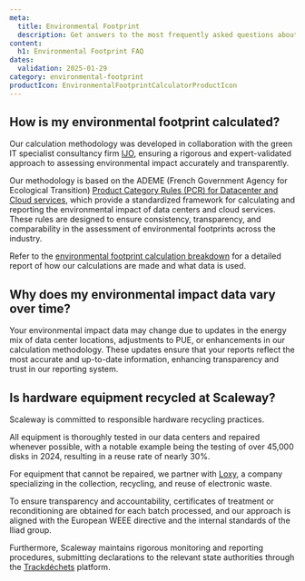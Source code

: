 ```yaml
---
meta:
  title: Environmental Footprint
  description: Get answers to the most frequently asked questions about Scaleway Environmental Footprint calculator.
content:
  h1: Environmental Footprint FAQ
dates:
  validation: 2025-01-29
category: environmental-footprint
productIcon: EnvironmentalFootprintCalculatorProductIcon
---
```


## How is my environmental footprint calculated?

Our calculation methodology was developed in collaboration with the green IT specialist consultancy firm [IJO](https://ijo.tech/index.html), ensuring a rigorous and expert-validated approach to assessing environmental impact accurately and transparently.

Our methodology is based on the ADEME (French Government Agency for Ecological Transition) [Product Category Rules (PCR) for Datacenter and Cloud services](https://librairie.ademe.fr/produire-autremenqt6105-methodological-standard-for-the-environmental-assessment-of-datacenter-it-hosting-services-and-cloud-services.html), which provide a standardized framework for calculating and reporting the environmental impact of data centers and cloud services. These rules are designed to ensure consistency, transparency, and comparability in the assessment of environmental footprints across the industry.

Refer to the [environmental footprint calculation breakdown](/environmental-footprint/additional-content/environmental-footprint-calculator) for a detailed report of how our calculations are made and what data is used.

## Why does my environmental impact data vary over time?

Your environmental impact data may change due to updates in the energy mix of data center locations, adjustments to PUE, or enhancements in our calculation methodology. These updates ensure that your reports reflect the most accurate and up-to-date information, enhancing transparency and trust in our reporting system.

## Is hardware equipment recycled at Scaleway?

Scaleway is committed to responsible hardware recycling practices.

All equipment is thoroughly tested in our data centers and repaired whenever possible, with a notable example being the testing of over 45,000 disks in 2024, resulting in a reuse rate of nearly 30%.

For equipment that cannot be repaired, we partner with [Loxy](https://www.loxy.fr/about), a company specializing in the collection, recycling, and reuse of electronic waste.

To ensure transparency and accountability, certificates of treatment or reconditioning are obtained for each batch processed, and our approach is aligned with the European WEEE directive and the internal standards of the Iliad group.

Furthermore, Scaleway maintains rigorous monitoring and reporting procedures, submitting declarations to the relevant state authorities through the [Trackdéchets](https://trackdechets.beta.gouv.fr/) platform.
